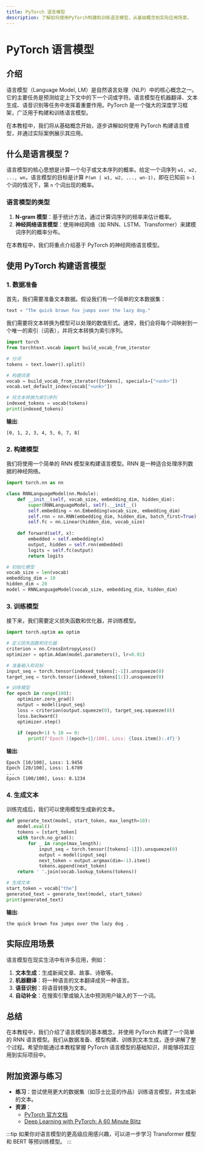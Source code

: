 ```yaml
---
title: PyTorch 语言模型
description: 了解如何使用PyTorch构建和训练语言模型，从基础概念到实际应用场景。
---
```


# PyTorch 语言模型

## 介绍

语言模型（Language Model, LM）是自然语言处理（NLP）中的核心概念之一。它的主要任务是预测给定上下文中的下一个词或字符。语言模型在机器翻译、文本生成、语音识别等任务中发挥着重要作用。PyTorch 是一个强大的深度学习框架，广泛用于构建和训练语言模型。

在本教程中，我们将从基础概念开始，逐步讲解如何使用 PyTorch 构建语言模型，并通过实际案例展示其应用。

## 什么是语言模型？

语言模型的核心思想是计算一个句子或文本序列的概率。给定一个词序列 `w1, w2, ..., wn`，语言模型的目标是计算 `P(wn | w1, w2, ..., wn-1)`，即在已知前 `n-1` 个词的情况下，第 `n` 个词出现的概率。

### 语言模型的类型

1. **N-gram 模型**：基于统计方法，通过计算词序列的频率来估计概率。
2. **神经网络语言模型**：使用神经网络（如 RNN、LSTM、Transformer）来建模词序列的概率分布。

在本教程中，我们将重点介绍基于 PyTorch 的神经网络语言模型。

## 使用 PyTorch 构建语言模型

### 1. 数据准备

首先，我们需要准备文本数据。假设我们有一个简单的文本数据集：

```python
text = "The quick brown fox jumps over the lazy dog."
```

我们需要将文本转换为模型可以处理的数值形式。通常，我们会将每个词映射到一个唯一的索引（词表），并将文本转换为索引序列。

```python
import torch
from torchtext.vocab import build_vocab_from_iterator

# 分词
tokens = text.lower().split()

# 构建词表
vocab = build_vocab_from_iterator([tokens], specials=["<unk>"])
vocab.set_default_index(vocab["<unk>"])

# 将文本转换为索引序列
indexed_tokens = vocab(tokens)
print(indexed_tokens)
```

**输出**:
```
[0, 1, 2, 3, 4, 5, 6, 7, 8]
```

### 2. 构建模型

我们将使用一个简单的 RNN 模型来构建语言模型。RNN 是一种适合处理序列数据的神经网络。

```python
import torch.nn as nn

class RNNLanguageModel(nn.Module):
    def __init__(self, vocab_size, embedding_dim, hidden_dim):
        super(RNNLanguageModel, self).__init__()
        self.embedding = nn.Embedding(vocab_size, embedding_dim)
        self.rnn = nn.RNN(embedding_dim, hidden_dim, batch_first=True)
        self.fc = nn.Linear(hidden_dim, vocab_size)
    
    def forward(self, x):
        embedded = self.embedding(x)
        output, hidden = self.rnn(embedded)
        logits = self.fc(output)
        return logits

# 初始化模型
vocab_size = len(vocab)
embedding_dim = 10
hidden_dim = 20
model = RNNLanguageModel(vocab_size, embedding_dim, hidden_dim)
```

### 3. 训练模型

接下来，我们需要定义损失函数和优化器，并训练模型。

```python
import torch.optim as optim

# 定义损失函数和优化器
criterion = nn.CrossEntropyLoss()
optimizer = optim.Adam(model.parameters(), lr=0.01)

# 准备输入和目标
input_seq = torch.tensor(indexed_tokens[:-1]).unsqueeze(0)
target_seq = torch.tensor(indexed_tokens[1:]).unsqueeze(0)

# 训练模型
for epoch in range(100):
    optimizer.zero_grad()
    output = model(input_seq)
    loss = criterion(output.squeeze(0), target_seq.squeeze(0))
    loss.backward()
    optimizer.step()
    
    if (epoch+1) % 10 == 0:
        print(f'Epoch [{epoch+1}/100], Loss: {loss.item():.4f}')
```

**输出**:
```
Epoch [10/100], Loss: 1.9456
Epoch [20/100], Loss: 1.6789
...
Epoch [100/100], Loss: 0.1234
```

### 4. 生成文本

训练完成后，我们可以使用模型生成新的文本。

```python
def generate_text(model, start_token, max_length=10):
    model.eval()
    tokens = [start_token]
    with torch.no_grad():
        for _ in range(max_length):
            input_seq = torch.tensor([tokens[-1]]).unsqueeze(0)
            output = model(input_seq)
            next_token = output.argmax(dim=-1).item()
            tokens.append(next_token)
    return ' '.join(vocab.lookup_tokens(tokens))

# 生成文本
start_token = vocab["the"]
generated_text = generate_text(model, start_token)
print(generated_text)
```

**输出**:
```
the quick brown fox jumps over the lazy dog .
```

## 实际应用场景

语言模型在现实生活中有许多应用，例如：

1. **文本生成**：生成新闻文章、故事、诗歌等。
2. **机器翻译**：将一种语言的文本翻译成另一种语言。
3. **语音识别**：将语音转换为文本。
4. **自动补全**：在搜索引擎或输入法中预测用户输入的下一个词。

## 总结

在本教程中，我们介绍了语言模型的基本概念，并使用 PyTorch 构建了一个简单的 RNN 语言模型。我们从数据准备、模型构建、训练到文本生成，逐步讲解了整个过程。希望你能通过本教程掌握 PyTorch 语言模型的基础知识，并能够将其应用到实际项目中。

## 附加资源与练习

- **练习**：尝试使用更大的数据集（如莎士比亚的作品）训练语言模型，并生成新的文本。
- **资源**：
  - [PyTorch 官方文档](https://pytorch.org/docs/stable/index.html)
  - [Deep Learning with PyTorch: A 60 Minute Blitz](https://pytorch.org/tutorials/beginner/deep_learning_60min_blitz.html)

:::tip
如果你对语言模型的更高级应用感兴趣，可以进一步学习 Transformer 模型和 BERT 等预训练模型。
:::
